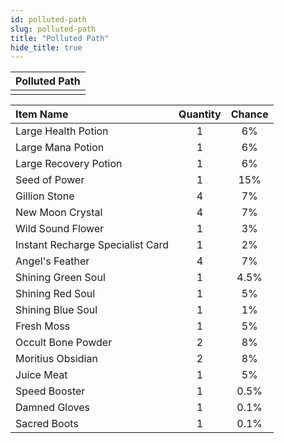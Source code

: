 ```yaml
---
id: polluted-path
slug: polluted-path
title: "Polluted Path"
hide_title: true
---
```



| Polluted Path |
| :------------: |
| <MapIcon iconId="2640"/> |

|Item Name|Quantity|Chance|
|:--|:-:|:-:|
| <ItemIcon iconId="1004" height="32" /> Large Health Potion|1|6%|
| <ItemIcon iconId="1007" height="32" /> Large Mana Potion|1|6%|
| <ItemIcon iconId="1010" height="32" /> Large Recovery Potion|1|6%|
| <ItemIcon iconId="1012" height="32" /> Seed of Power|1|15%|
| <ItemIcon iconId="1013" height="32" /> Gillion Stone|4|7%|
| <ItemIcon iconId="1028" height="32" /> New Moon Crystal|4|7%|
| <ItemIcon iconId="1086" height="32" /> Wild Sound Flower|1|3%|
| <ItemIcon iconId="2144" height="32" /> Instant Recharge Specialist Card|1|2%|
| <ItemIcon iconId="2282" height="32" /> Angel's Feather|4|7%|
| <ItemIcon iconId="2283" height="32" /> Shining Green Soul|1|4.5%|
| <ItemIcon iconId="2284" height="32" /> Shining Red Soul|1|5%|
| <ItemIcon iconId="2285" height="32" /> Shining Blue Soul|1|1%|
| <ItemIcon iconId="4226" height="32" /> Fresh Moss|1|5%|
| <ItemIcon iconId="4240" height="32" /> Occult Bone Powder|2|8%|
| <ItemIcon iconId="4247" height="32" /> Moritius Obsidian|2|8%|
| <ItemIcon iconId="4285" height="32" /> Juice Meat|1|5%|
| <ItemIcon iconId="1426" height="32" /> Speed Booster|1|0.5%|
| <ItemIcon iconId="413" height="32" /> Damned Gloves|1|0.1%|
| <ItemIcon iconId="415" height="32" /> Sacred Boots|1|0.1%|

